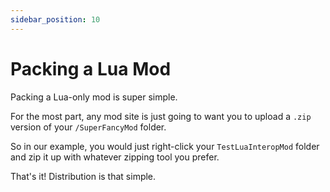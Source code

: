 ```yaml
---
sidebar_position: 10
---
```


# Packing a Lua Mod
Packing a Lua-only mod is super simple.

For the most part, any mod site is just going to want you to upload a `.zip` version of your `/SuperFancyMod` folder. 

So in our example, you would just right-click your `TestLuaInteropMod` folder and zip it up with whatever zipping tool you prefer.

That's it! Distribution is that simple.